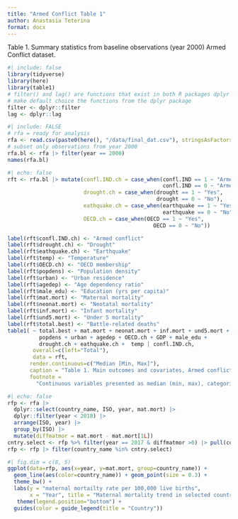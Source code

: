 ```yaml
---
title: "Armed Conflict Table 1"
author: Anastasia Teterina
format: docx
---
```


Table 1. Summary statistics from baseline observations (year 2000) Armed Conflict dataset.   
```r
#| include: false
library(tidyverse)
library(here)
library(table1)
# filter() and lag() are functions that exist in both R packages dplyr and stats
# make default choice the functions from the dplyr package
filter <- dplyr::filter
lag <- dplyr::lag
```

```r
#| include: FALSE
# rfa = ready for analysis
rfa <- read.csv(paste0(here(), "/data/final_dat.csv"), stringsAsFactors = FALSE)
# subset only observations from year 2000
rfa.bl <- rfa |> filter(year == 2000)
names(rfa.bl)
```

```r
#| echo: false
rft <- rfa.bl |> mutate(confl.IND.ch = case_when(confl.IND == 1 ~ "Armed conflict Yes", 
                                                 confl.IND == 0 ~ "Armed conflict No"), 
                        drought.ch = case_when(drought == 1 ~ "Yes", 
                                               drought == 0 ~ "No"), 
                        eathquake.ch = case_when(earthquake == 1 ~ "Yes", 
                                                 earthquake == 0 ~ "No"), 
                        OECD.ch = case_when(OECD == 1 ~ "Yes", 
                                              OECD == 0 ~ "No"))

label(rft$confl.IND.ch) <- "Armed conflict"
label(rft$drought.ch) <- "Drought"
label(rft$eathquake.ch) <- "Earthquake"
label(rft$temp) <- "Temperature"
label(rft$OECD.ch) <- "OECD membership"
label(rft$popdens) <- "Population density"
label(rft$urban) <- "Urban residence"
label(rft$agedep) <- "Age dependency ratio"
label(rft$male_edu) <- "Education (yrs per capita)"
label(rft$mat.mort) <- "Maternal mortality"
label(rft$neonat.mort) <- "Neotatal mortality"
label(rft$inf.mort) <- "Infant mortality"
label(rft$und5.mort) <- "Under 5 mortality"
label(rft$total.best) <- "Battle-related deaths"
table1( ~ total.best + mat.mort + neonat.mort + inf.mort + und5.mort +
          popdens + urban + agedep + OECD.ch + GDP + male_edu + 
          drought.ch + eathquake.ch +  temp | confl.IND.ch, 
        overall=c(left="Total"),
        data = rft, 
       render.continuous=c("Median [Min, Max]"), 
       caption = "Table 1. Main outcomes and covariates, Armed conflict dataset", 
       footnote = 
         "Continuous variables presented as median (min, max), categorical as n(%)")
```

```r
#| echo: false
rfp <- rfa |>
  dplyr::select(country_name, ISO, year, mat.mort) |>
  dplyr::filter(year < 2018) |>
  arrange(ISO, year) |>
  group_by(ISO) |>
  mutate(diffmatmor = mat.mort - mat.mort[1L]) 
cntry.select <- rfp %>% filter(year == 2017 & diffmatmor >0) |> pull(country_name)
rfp <- rfp |> filter(country_name %in% cntry.select)
```

\newpage

```r
#| fig.dim = c(8, 5)
ggplot(data=rfp, aes(x=year, y=mat.mort, group=country_name)) +
  geom_line(aes(color=country_name)) + geom_point(size = 0.3) +
  theme_bw() + 
  labs(y = "maternal mortailty rate per 100,000 live births", 
       x = "Year", title = "Maternal mortality trend in selected countries") +
   theme(legend.position="bottom") + 
  guides(color = guide_legend(title = "Country"))
```

